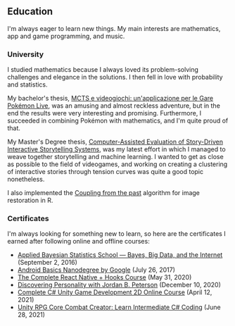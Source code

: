 ## Education

I'm always eager to learn new things. My main interests are mathematics, app
and game programming, and music.

### University

I studied mathematics because I always loved its problem-solving challenges and
elegance in the solutions. I then fell in love with probability and statistics.

My bachelor's thesis, [MCTS e videogiochi: un'applicazione per le Gare Pokémon
Live][mcts], was an amusing and almost reckless adventure, but in the end the
results were very interesting and promising. Furthermore, I succeeded in
combining Pokémon with mathematics, and I'm quite proud of that.

My Master's Degree thesis, [Computer-Assisted Evaluation of Story-Driven
Interactive Storytelling Systems][dupin], was my latest effort in which I
managed to weave together storytelling and machine learning. I wanted to get as
close as possible to the field of videogames, and working on creating a
clustering of interactive stories through tension curves was quite a good topic
nonetheless.

I also implemented the [Coupling from the past][cftp] algorithm for image
restoration in R.

[mcts]: https://github.com/msilvestro/mcts-contest
[dupin]: https://github.com/msilvestro/dupin
[cftp]: https://gist.github.com/msilvestro/b0c5106f3bdc685cc39618b70bb309c5

### Certificates

I'm always looking for something new to learn, so here are the certificates I
earned after following online and offline courses:

- [Applied Bayesian Statistics School — Bayes, Big Data, and the Internet][abs2016] (September 2, 2016)
- [Android Basics Nanodegree by Google][android] (July 26, 2017)
- [The Complete React Native + Hooks Course][rn] (May 31, 2020)
- [Discovering Personality with Jordan B. Peterson][jbp] (December 10, 2020)
- [Complete C# Unity Game Development 2D Online Course][unity2d] (April 12, 2021)
- [Unity RPG Core Combat Creator: Learn Intermediate C# Coding][unity3d] (June 28, 2021)

[abs2016]: certificates/abs_summer_school_certificate.pdf
[android]: certificates/udacity_android_certificate.pdf
[rn]: certificates/react_native_certificate.pdf
[jbp]: certificates/discovering_personality_jbp.pdf
[unity2d]: certificates/unity_2d.pdf
[unity3d]: certificates/unity_3d_intermediate.pdf
